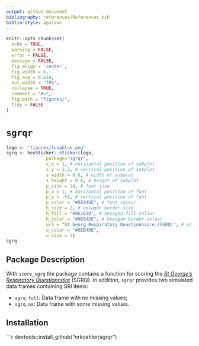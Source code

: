 ---
output: github_document
bibliography: references/References.bib
biblio-style: apalike
---

<!-- README.md is generated from README.Rmd. Please edit that file -->

```{r, echo = FALSE}
knitr::opts_chunk$set(
  echo = TRUE, 
  warning = FALSE, 
  error = FALSE, 
  message = FALSE,
  fig.align = 'center',
  fig.width = 6,
  fig.asp = 0.618,
  out.width = "70%",
  collapse = TRUE,
  comment = "#>",
  fig.path = "figures/",
  tidy = FALSE
)
```

# `sgrqr`


```{r sri, echo=FALSE, fig.align = 'left', out.width=200, fig.asp = 1}
logo <- "figures/lungblue.png"
sgrq <- hexSticker::sticker(logo, 
               package="sgrqr", 
               s_x = 1, # horizontal position of subplot
               s_y = 1.2, # vertical position of subplot
               s_width = 0.6, # width of subplot
               s_height = 0.6, # height of subplot
               p_size = 14, # font size
               p_x = 1, # horizontal position of font
               p_y = .53, # vertical position of font
               p_color = "#0EB4DE", # font colour
               h_size = 2, # hexagon border size
               h_fill = "#0E163D", # hexagon fill colour
               h_color = "#0EB4DE", # hexagon border colour
               url = "St Georg Respiratory Questionnaire (SGRQ)", # url at lower border
               u_color = "#0EB4DE",
               u_size = 3)
sgrq
```


## Package Description

With `score_sgrq` the package contains a function for scoring the [*St George's Respiratory Questionnaire*](http://www.healthstatus.sgul.ac.uk/SGRQ_download/Original%20English%20version.pdf) (SGRQ). In addition, `sgrqr` provides two simulated data frames containing SRI items:

* `sgrq.full`: Data frame with no missing values;
* `sgrq.na`: Data frame with some missing values.

## Installation

```{r, eval=FALSE}
devtools::install_github("nrkoehler/sgrqr")
